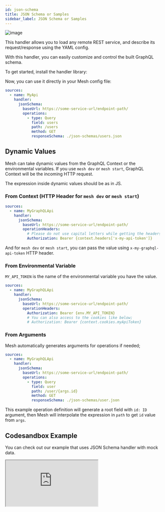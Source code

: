 ```yaml
---
id: json-schema
title: JSON Schema or Samples
sidebar_label: JSON Schema or Samples
---
```

![image](https://user-images.githubusercontent.com/20847995/79218994-11434880-7e5a-11ea-8594-08185526080f.png)

This handler allows you to load any remote REST service, and describe its request/response using the YAML config.

With this handler, you can easily customize and control the built GraphQL schema.

To get started, install the handler library:

<PackageInstall packages="@graphql-mesh/json-schema" />

Now, you can use it directly in your Mesh config file:

```yml
sources:
  - name: MyApi
    handler:
      jsonSchema:
        baseUrl: https://some-service-url/endpoint-path/
        operations:
          - type: Query
            field: users
            path: /users
            method: GET
            responseSchema: ./json-schemas/users.json
```
## Dynamic Values

Mesh can take dynamic values from the GraphQL Context or the environmental variables. If you use `mesh dev` or `mesh start`, GraphQL Context will be the incoming HTTP request.

The expression inside dynamic values should be as in JS.

### From Context (HTTP Header for `mesh dev` or `mesh start`)

```yml
sources:
  - name: MyGraphQLApi
    handler:
      jsonSchema:
        baseUrl: https://some-service-url/endpoint-path/
        operationHeaders:
          # Please do not use capital letters while getting the headers
          Authorization: Bearer {context.headers['x-my-api-token']}
```

And for `mesh dev` or `mesh start`, you can pass the value using `x-my-graphql-api-token` HTTP header.

### From Environmental Variable

`MY_API_TOKEN` is the name of the environmental variable you have the value.

```yml
sources:
  - name: MyGraphQLApi
    handler:
      jsonSchema:
        baseUrl: https://some-service-url/endpoint-path/
        operationHeaders:
          Authorization: Bearer {env.MY_API_TOKEN}
          # You can also access to the cookies like below;
          # Authorization: Bearer {context.cookies.myApiToken}
```

### From Arguments

Mesh automatically generates arguments for operations if needed;

```yml
sources:
  - name: MyGraphQLApi
    handler:
      jsonSchema:
        baseUrl: https://some-service-url/endpoint-path/
        operations:
          - type: Query
            field: user
            path: /user/{args.id}
            method: GET
            responseSchema: ./json-schemas/user.json
```

This example operation definition will generate a root field with `id: ID` argument, then Mesh will interpolate the expression in `path` to get `id` value from `args`.


## Codesandbox Example

You can check out our example that uses JSON Schema handler with mock data.

<iframe
     src="https://codesandbox.io/embed/github/Urigo/graphql-mesh/tree/master/examples/json-schema-example?fontsize=14&hidenavigation=1&theme=dark&module=%2F.meshrc.yml"
     style={{width:"100%", height:"500px", border:"0", borderRadius: "4px", overflow:"hidden"}}
     title="json-schema-example"
     allow="geolocation; microphone; camera; midi; vr; accelerometer; gyroscope; payment; ambient-light-sensor; encrypted-media; usb"
     sandbox="allow-modals allow-forms allow-popups allow-scripts allow-same-origin" />

## Config API Reference

{@import ../generated-markdown/JsonSchemaHandler.generated.md}
